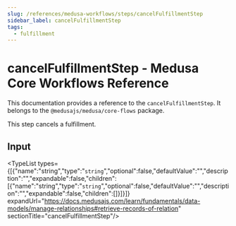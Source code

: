 ```yaml
---
slug: /references/medusa-workflows/steps/cancelFulfillmentStep
sidebar_label: cancelFulfillmentStep
tags:
  - fulfillment
---
```



# cancelFulfillmentStep - Medusa Core Workflows Reference

This documentation provides a reference to the `cancelFulfillmentStep`. It belongs to the `@medusajs/medusa/core-flows` package.

This step cancels a fulfillment.

## Input

<TypeList types={[{"name":"string","type":"`string`","optional":false,"defaultValue":"","description":"","expandable":false,"children":[{"name":"string","type":"`string`","optional":false,"defaultValue":"","description":"","expandable":false,"children":[]}]}]} expandUrl="https://docs.medusajs.com/learn/fundamentals/data-models/manage-relationships#retrieve-records-of-relation" sectionTitle="cancelFulfillmentStep"/>
